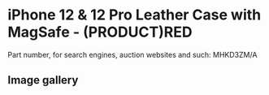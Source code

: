 # iPhone 12 & 12 Pro Leather Case with MagSafe - (PRODUCT)RED

Part number, for search engines, auction websites and such: MHKD3ZM/A

## Image gallery

<div style={{ width: "768px" }}>
  <GalleryComponent
    images={[
      {
        original: "/everysource/MHKD3",
        thumbnail: "/everypreview/MHKD3",
      },
      {
        original: "/everysource/MHKD3_AV01",
        thumbnail: "/everypreview/MHKD3_AV01",
      },
      {
        original: "/everysource/MHKD3_AV02",
        thumbnail: "/everypreview/MHKD3_AV02",
      },
      {
        original: "/everysource/MHKD3_AV03",
        thumbnail: "/everypreview/MHKD3_AV03",
      },
      {
        original: "/everysource/MHKD3_AV04",
        thumbnail: "/everypreview/MHKD3_AV04",
      },
      {
        original: "/everysource/MHKD3_AV05",
        thumbnail: "/everypreview/MHKD3_AV05",
      },
      {
        original: "/everysource/MHKD3_AV06",
        thumbnail: "/everypreview/MHKD3_AV06",
      },
      {
        original: "/everysource/MHKD3_AV07",
        thumbnail: "/everypreview/MHKD3_AV07",
      },
      {
        original: "/everysource/MHKD3_AV08",
        thumbnail: "/everypreview/MHKD3_AV08",
      },
      {
        original: "/everysource/MHKD3_AV09",
        thumbnail: "/everypreview/MHKD3_AV09",
      },
      {
        original: "/everysource/MHKD3_AV10",
        thumbnail: "/everypreview/MHKD3_AV10",
      }
    ]}
  />
</div>